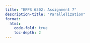 ```yaml
---
title: "EPPS 6302: Assignment 7"
description-title: "Parallelization"
format: 
  html:
    code-fold: true
    toc-depth: 2
---
```


